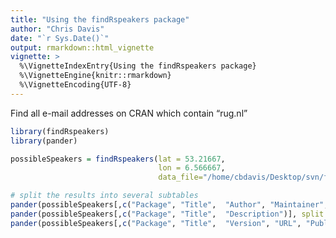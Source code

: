 ```yaml
---
title: "Using the findRspeakers package"
author: "Chris Davis"
date: "`r Sys.Date()`"
output: rmarkdown::html_vignette
vignette: >
  %\VignetteIndexEntry{Using the findRspeakers package}
  %\VignetteEngine{knitr::rmarkdown}
  %\VignetteEncoding{UTF-8}
---
```


Find all e-mail addresses on CRAN which contain "rug.nl"
```r
library(findRspeakers)
library(pander)

possibleSpeakers = findRspeakers(lat = 53.21667, 
                                 lon = 6.566667, 
                                 data_file="/home/cbdavis/Desktop/svn/findRspeakers/geoLocatedDomains.csv")

# split the results into several subtables
pander(possibleSpeakers[,c("Package", "Title",  "Author", "Maintainer", "Distance")], split.table=Inf)
pander(possibleSpeakers[,c("Package", "Title",  "Description")], split.table=Inf)
pander(possibleSpeakers[,c("Package", "Title",  "Version", "URL", "Published")], split.table=Inf)

```